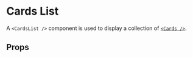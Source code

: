 
<Meta of={CardsListStories} />

# Cards List

A `<CardsList />` component is used to display a collection of [`<Cards />`](/docs/components-molecules-card--docs).

<Primary />

## Props

<ArgTypes of={CardsListStories} />
